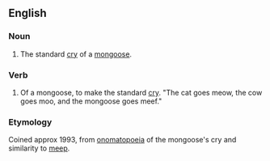 ==English==

===Noun===

#The standard [[cry]] of a [[mongoose]].

===Verb===

#Of a mongoose, to make the standard [[cry]]. "The cat goes meow, the cow goes moo, and the mongoose goes meef."

===Etymology===
Coined approx 1993, from [[onomatopoeia]] of the mongoose's cry and similarity to  [[meep]].